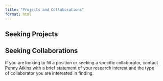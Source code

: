 ```yaml
---
title: "Projects and Collaborations"
format: html
---
```

## Seeking Projects


## Seeking Collaborations



If you are looking to fill a position or seeking a specific collaborator, contact [Penny Atkins](mailto:pennyatkins@hsc.utah.edu?subject=Positions%20and%20Collaborations%20Post) with a brief statement of your research interest and the type of collaborator you are interested in finding. 